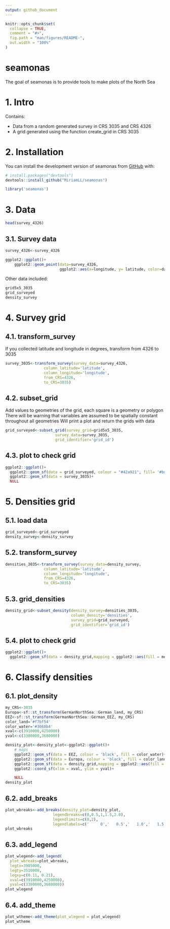 ```yaml
---
output: github_document
---
```


<!-- README.md is generated from README.Rmd. Please edit that file -->

```r
knitr::opts_chunk$set(
  collapse = TRUE,
  comment = "#>",
  fig.path = "man/figures/README-",
  out.width = "100%"
)
```

# seamonas

<!-- badges: start -->
<!-- badges: end -->

The goal of seamonas is to provide tools to make plots of the North Sea

# 1. Intro

Contains:

- Data from a random generated survey in CRS 3035 and CRS 4326  
- A grid generated using the function create_grid in CRS 3035

# 2. Installation

You can install the development version of seamonas from [GitHub](https://github.com/) with:

```r
# install.packages("devtools")
devtools::install_github("MiriamLL/seamonas")
```

```r
library('seamonas')
```

# 3. Data

```r
head(survey_4326)
```

## 3.1. Survey data

```r
survey_4326<-survey_4326
```

```r
ggplot2::ggplot()+
    ggplot2::geom_point(data=survey_4326,
                        ggplot2::aes(x=longitude, y= latitude, color=date),size = 1, shape = 16) 
```
Other data included:

```r
grid5x5_3035
grid_surveyed
density_survey
```

# 4. Survey grid

## 4.1. transform_survey

If you collected latitude and longitude in degrees, transform from 4326 to 3035

```r
survey_3035<-transform_survey(survey_data=survey_4326,
                 column_latitude='latitude',
                 column_longitude='longitude',
                 from_CRS=4326,
                 to_CRS=3035)
```


## 4.2. subset_grid

Add values to geometries of the grid, each square is a geometry or polygon
There will be warning that variables are assumed to be spatially constant throughout all geometries
Will print a plot and return the grids with data

```r
grid_surveyed<-subset_grid(survey_grid=grid5x5_3035,
                      survey_data=survey_3035,
                      grid_identifier='grid_id')
```


## 4.3. plot to check grid

```r
ggplot2::ggplot()+
  ggplot2::geom_sf(data = grid_surveyed, colour = "#42a921", fill= '#bde0fe',alpha=0.9)+
  ggplot2::geom_sf(data = survey_3035)+
  NULL
```




# 5. Densities grid

## 5.1. load data

```r
grid_surveyed<-grid_surveyed
density_survey<-density_survey
```

## 5.2. transform_survey

```r
densities_3035<-transform_survey(survey_data=density_survey, 
                 column_latitude='latitude',
                 column_longitude='longitude',
                 from_CRS=4326,
                 to_CRS=3035)
```

## 5.3. grid_densities

```r
density_grid<-subset_density(density_survey=densities_3035,
                             column_density='densities',
                             survey_grid=grid_surveyed,
                             grid_identifier='grid_id')
```


## 5.4. plot to check grid

```r
ggplot2::ggplot()+
  ggplot2::geom_sf(data = density_grid,mapping = ggplot2::aes(fill = mean_density), lwd = 0, colour = NA)
```


# 6. Classify densities

## 6.1. plot_density

```r
my_CRS<-3035
Europa<-sf::st_transform(GermanNorthSea::German_land, my_CRS)
EEZ<-sf::st_transform(GermanNorthSea::German_EEZ, my_CRS)
color_land='#f7bf54'
color_water='#3668b4'
xval<-c(3910000,4250000)
yval<-c(3380000,3680000)
```


```r
density_plot<-density_plot<-ggplot2::ggplot()+
    # maps
    ggplot2::geom_sf(data = EEZ, colour = 'black', fill = color_water)+
    ggplot2::geom_sf(data = Europa, colour = 'black', fill = color_land)+
    ggplot2::geom_sf(data = density_grid,mapping = ggplot2::aes(fill = mean_density), lwd = 0, colour = NA) +
    ggplot2::coord_sf(xlim = xval, ylim = yval)+

    NULL
density_plot
```


## 6.2. add_breaks

```r
plot_wbreaks<-add_breaks(density_plot=density_plot,
                     legendbreaks=c(0,0.5,1,1.5,2.0),
                     legendlimits=c(0,2),
                     legendlabels=c('     0','   0.5','   1.0','   1.5','> 2.0'))
plot_wbreaks
```



## 6.3. add_legend

```r
plot_wlegend<-add_legend(
  plot_wbreaks=plot_wbreaks,
  legtx=3905000,
  legty=3510000,
  legxy=c(0.11, 0.21),
  xval=c(3910000,4250000),
  yval=c(3380000,3680000))
plot_wlegend
```


## 6.4. add_theme

```r
plot_wtheme<-add_theme(plot_wlegend = plot_wlegend)
plot_wtheme
```







